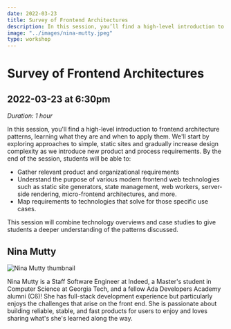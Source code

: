```yaml
---
date: 2022-03-23
title: Survey of Frontend Architectures
description: In this session, you’ll find a high-level introduction to frontend architecture patterns, learning what approach to take given a set of requirements.
image: "../images/nina-mutty.jpeg"
type: workshop
---
```


# Survey of Frontend Architectures

## 2022-03-23 at 6:30pm

_Duration: 1 hour_

In this session, you'll find a high-level introduction to frontend architecture patterns, learning what they are and when to apply them. We'll start by exploring approaches to simple, static sites and gradually increase design complexity as we introduce new product and process requirements. By the end of the session, students will be able to:

- Gather relevant product and organizational requirements
- Understand the purpose of various modern frontend web technologies such as static site generators, state management, web workers, server-side rendering, micro-frontend architectures, and more.
- Map requirements to technologies that solve for those specific use cases.

This session will combine technology overviews and case studies to give students a deeper understanding of the patterns discussed.

## Nina Mutty

![Nina Mutty thumbnail](../images/nina-mutty-thumb.jpeg)

Nina Mutty is a Staff Software Engineer at Indeed, a Master's student in Computer Science at Georgia Tech, and a fellow Ada Developers Academy alumni (C6)! She has full-stack development experience but particularly enjoys the challenges that arise on the front end. She is passionate about building reliable, stable, and fast products for users to enjoy and loves sharing what's she's learned along the way.
